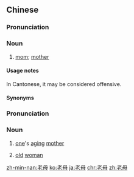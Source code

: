 ==Chinese==
{{zh-forms}}

===Pronunciation===
{{zh-pron
|m=lǎomǔ
|c=lou5 mou5-2
|mn=xm,zz,sx,tp,km,mg,hc,tc:lāu-bú/yl,tn,kh:lāu-bó/qz,lk:lǎu-bú
|cat=n
}}

===Noun===
{{zh-noun}}

# {{lb|zh|chiefly|Cantonese|Min Nan|informal|non-face-to-face}} [[mom]]; [[mother]]

====Usage notes====
In Cantonese, it may be considered offensive.

====Synonyms====
{{zh-dial|媽媽-2}}

===Pronunciation===
{{zh-pron
|m=lǎomǔ
|c=lou5 mou5
|cat=n
}}

===Noun===
{{zh-noun}}

# {{lb|zh|literary}} [[one]]'s [[aging]] [[mother]]
# [[old]] [[woman]]

{{zh-cat|Family}}

[[zh-min-nan:老母]]
[[ko:老母]]
[[ja:老母]]
[[chr:老母]]
[[zh:老母]]
